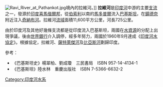 [[Image:Ravi_River_at_Pathankot.jpg|thumb]]境內的拉維河。]]
'''拉維河'''是[[印度河|印度河]]中游的主要[[支流|支流]]之一，發源於[[印度|印度]][[喜馬偕爾邦|喜馬偕爾邦]]，從[[伯索利|伯索利]]以南的[[馬多普爾|馬多普爾]]流入[[巴基斯坦|巴基斯坦]]，在[[鍚德奈|鍚德奈]]附近注入[[奇納布河|奇納布河]]。拉維河[[流域|流域]]面積11,600平方公里，河長725公里。

由於印度河及其他好幾條支流都是從印度流入巴基斯坦，兩國在[[水資源|水資源]]的分配上出現爭議，後由[[世界銀行|世界銀行]]介入調停，經多年努力，兩國於1960年9月達成《[[印度河水協定|印度河水協定]]》。根據協定，拉維河、[[薩特萊傑河|薩特萊傑河]]及[[比亞斯河|比亞斯河]]劃歸印度。

參考：
*《巴基斯坦史》楊翠柏、劉成瓊　三民書局　ISBN 957-14-4134-1
*《巴基斯坦》陸水林　重慶出版社　ISBN 7-5366-6632-2

{{南亞水文}}

[[Category:印度河水系|Category:印度河水系]]